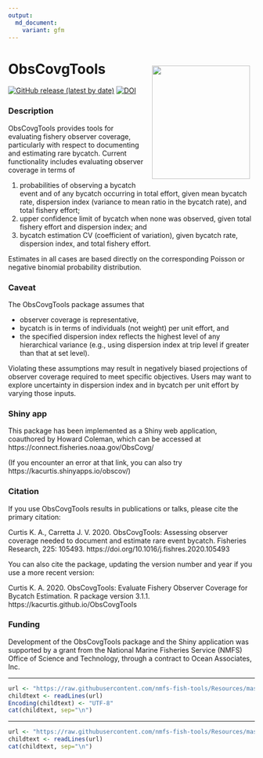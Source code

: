 ```yaml
---
output: 
  md_document:
    variant: gfm
---
```


<!-- README.md is generated from README.Rmd. Please edit that file -->

# ObsCovgTools <img src="logo.png" width="200" height="231" align="right" style="padding: 10px"/>

<!-- badges: start -->
[![GitHub release (latest by date)](https://img.shields.io/github/v/release/kacurtis/ObsCovgTools)](https://github.com/kacurtis/ObsCovgTools/releases)
[![DOI](https://zenodo.org/badge/131074481.svg)](https://zenodo.org/doi/10.5281/zenodo.3603463)
<!-- badges: end -->

### Description

ObsCovgTools provides tools for evaluating fishery observer coverage, particularly with respect to documenting and estimating rare bycatch. Current functionality includes evaluating observer coverage in terms of 

(1) probabilities of observing a bycatch event and of any bycatch occurring in total effort, given mean bycatch rate, dispersion index (variance to mean ratio in the bycatch rate), and total fishery effort; 
(2) upper confidence limit of bycatch when none was observed, given total fishery effort and dispersion index; and
(3) bycatch estimation CV (coefficient of variation), given bycatch rate, dispersion index, and total fishery effort. 

Estimates in all cases are based directly on the corresponding Poisson or negative binomial probability distribution.

### Caveat

The ObsCovgTools package assumes that 

* observer coverage is representative, 
* bycatch is in terms of individuals (not weight) per unit effort, and 
* the specified dispersion index reflects the highest level of any hierarchical variance (e.g., using dispersion index at trip level if greater than that at set level). 

Violating these assumptions may result in negatively biased projections of observer coverage required to meet specific objectives. Users may want to explore uncertainty in dispersion index and in bycatch per unit effort by varying those inputs.

### Shiny app

This package has been implemented as a Shiny web application, coauthored by 
Howard Coleman, which can be accessed at https://connect.fisheries.noaa.gov/ObsCovg/

(If you encounter an error at that link, you can also try https://kacurtis.shinyapps.io/obscov/)

### Citation

If you use ObsCovgTools results in publications or talks, please cite the primary citation:

Curtis K. A., Carretta J. V. 2020. ObsCovgTools:  Assessing observer coverage needed to document and estimate rare event bycatch. Fisheries Research, 225: 105493. https://doi.org/10.1016/j.fishres.2020.105493

You can also cite the package, updating the version number and year if you use a more recent version:

Curtis K. A. 2020. ObsCovgTools: Evaluate Fishery Observer Coverage for Bycatch Estimation. R package version 3.1.1. https://kacurtis.github.io/ObsCovgTools

### Funding

Development of the ObsCovgTools package and the Shiny application was supported 
by a grant from the National Marine Fisheries Service (NMFS) Office of Science 
and Technology, through a contract to Ocean Associates, Inc. 


<!-- Do not edit below. This adds the Disclaimer and NMFS footer. -->

****

```r
url <- "https://raw.githubusercontent.com/nmfs-fish-tools/Resources/master/Disclaimer.md"
childtext <- readLines(url)
Encoding(childtext) <- "UTF-8"
cat(childtext, sep="\n")
```

****

```r
url <- "https://raw.githubusercontent.com/nmfs-fish-tools/Resources/master/footer.md" 
childtext <- readLines(url)
cat(childtext, sep="\n")
```


